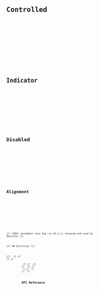 





<Preview client:load>
	<Fragment slot="preview">
		<Default client:visible />
	</Fragment>
	<Fragment slot="code">
		<Code code={DefaultRaw} lang="svelte" />
	</Fragment>
</Preview>

## Controlled

<Preview client:load>
	<Fragment slot="preview">
		<Controlled client:visible />
	</Fragment>
	<Fragment slot="code">
		<Code code={ControlledRaw} lang="svelte" />
	</Fragment>
</Preview>

## Indicator

<Preview client:load>
	<Fragment slot="preview">
		<Indicator client:visible />
	</Fragment>
	<Fragment slot="code">
		<Code code={IndicatorRaw} lang="svelte" />
	</Fragment>
</Preview>

## Disabled

<Preview client:load>
	<Fragment slot="preview">
		<Disabled client:visible />
	</Fragment>
	<Fragment slot="code">
		<Code code={DisabledRaw} lang="svelte" />
	</Fragment>
</Preview>

## Alignment

<Preview client:load>
	<Fragment slot="preview">
		<Alignment client:visible />
	</Fragment>
	<Fragment slot="code">
		<Code code={AlignmentRaw} lang="svelte" />
	</Fragment>
</Preview>

{/* TODO: Uncomment once Zag >=1.26.2 is released and used by Skeleton */}

{/* ## Direction */}

{/* <Preview client:load> */}
{/* <Fragment slot="preview"> */}
{/* <Dir client:visible /> */}
{/* </Fragment> */}
{/* <Fragment slot="code"> */}
{/* <Code code={DirRaw} lang="svelte" /> */}
{/* </Fragment> */}
{/* </Preview> */}

## API Reference

<ApiTable />
